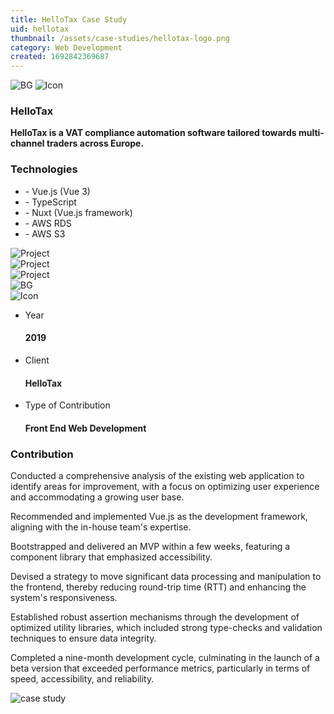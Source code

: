 ```yaml
---
title: HelloTax Case Study
uid: hellotax
thumbnail: /assets/case-studies/hellotax-logo.png
category: Web Development
created: 1692842369687
---
```


<PortfolioHeader media="/assets/case-studies/hellotax-logo.png" />

<div className="container">
  <div data-aos="zoom-in">
    <div class="d-flex project-infos-wrap shadow-box mb-24">
      <img src="/assets/bg1.png" alt="BG" class="bg-img" />
      <img src="/assets/icons/icon2.png" alt="Icon" />
      <div class="project-details-info flex-1">
        <h3>HelloTax</h3>
        <p>
          <b>
            HelloTax is a VAT compliance automation software tailored towards multi-channel traders across Europe.
          </b>
        </p>
      </div>
      <div class="project-details-info flex-1">
        <h3>Technologies</h3>
        <ul>
          <li>- Vue.js (Vue 3)</li>
          <li>- TypeScript</li>
          <li>- Nuxt (Vue.js framework)</li>
          <li>- AWS RDS</li>
          <li>- AWS S3</li>
        </ul>
      </div>
    </div>

  </div>
  <div class="project-details-2-img mb-24" data-aos="zoom-in">
    <img src="/assets/case-studies/hellotax-banner-1.png" alt="Project" />
  </div>
  <div class="row mb-24">
    <div class="col-md-6" data-aos="zoom-in">
      <div class="project-details-3-img">
        <img
          src="/assets/case-studies/hellotax-thumbnail-1.png"
          alt="Project"
        />
      </div>
    </div>
    <div class="col-md-6" data-aos="zoom-in">
      <div class="project-details-3-img">
        <img
          src="/assets/case-studies/hellotax-thumbnail-2.png"
          alt="Project"
        />
      </div>
    </div>
  </div>
  <div data-aos="zoom-in">
    <div class="project-about-2 d-flex shadow-box mb-24">
      <img src="/assets/bg1.png" alt="BG" class="bg-img" />
      <div class="left-details">
        <img src="/assets/icons/icon3.png" alt="Icon" />
        <ul>
          <li>
            <p>Year</p>
            <h4>2019</h4>
          </li>
          <li>
            <p>Client</p>
            <h4>HelloTax</h4>
          </li>
          <li>
            <p>Type of Contribution</p>
            <h4>Front End Web Development</h4>
          </li>
        </ul>
      </div>
      <div class="right-details">
        <h3>Contribution</h3>
        <p>
          Conducted a comprehensive analysis of the existing web application to identify areas for improvement, with a focus on optimizing user experience and accommodating a growing user base.
        </p>
        <p>
          Recommended and implemented Vue.js as the development framework, aligning with the in-house team's expertise.
        </p>
        <p>
          Bootstrapped and delivered an MVP within a few weeks, featuring a component library that emphasized accessibility.
        </p>
        <p>
          Devised a strategy to move significant data processing and manipulation to the frontend, thereby reducing round-trip time (RTT) and enhancing the system's responsiveness.
        </p>
        <p>
          Established robust assertion mechanisms through the development of optimized utility libraries, which included strong type-checks and validation techniques to ensure data integrity.
        </p>
        <p>
          Completed a nine-month development cycle, culminating in the launch of a beta version that exceeded performance metrics, particularly in terms of speed, accessibility, and reliability.
        </p>
      </div>
    </div>
  </div>
</div>

<div className="project-details-img" data-aos="zoom-in">
  <img src="/assets/case-studies/hellotax-banner-2.png" alt="case study" />
</div>

<PortfolioFooter />
